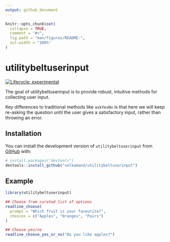 ```yaml
---
output: github_document
---
```


<!-- README.md is generated from README.Rmd. Please edit that file -->

```r
knitr::opts_chunk$set(
  collapse = TRUE,
  comment = "#>",
  fig.path = "man/figures/README-",
  out.width = "100%"
)
```

# utilitybeltuserinput

<!-- badges: start -->
[![Lifecycle: experimental](https://img.shields.io/badge/lifecycle-experimental-orange.svg)](https://lifecycle.r-lib.org/articles/stages.html#experimental)
<!-- badges: end -->

The goal of utilitybeltuserinput is to provide robust, intuitive methods for collecting user input. 

Key differences to traditional methods like `askYesNo` is that here we will keep re-asking the question until the user gives a satisfactory input, rather than throwing an error.


## Installation

You can install the development version of `utilitybeltuserinput` from [GitHub](https://github.com/) with:

``` r
# install.packages("devtools")
devtools::install_github("selkamand/utilitybeltuserinput")
```

## Example



```r
library(utilitybeltuserinput)

## Choose from curated list of options
readline_choose(
  prompt = "Which fruit is your favourite?",
  choices = c("Apples", "Oranges", "Pairs")
)

## Choose yes/no
readline_choose_yes_or_no("Do you like apples?")
```

